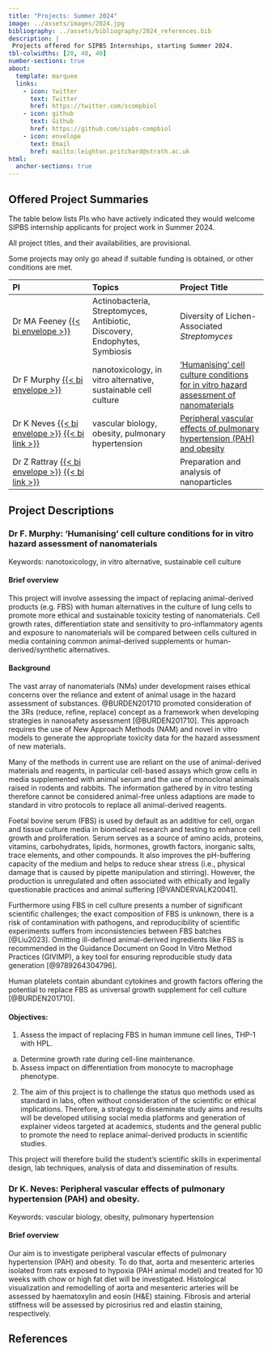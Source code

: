 ```yaml
---
title: "Projects: Summer 2024"
image: ../assets/images/2024.jpg
bibliography: ../assets/bibliography/2024_references.bib
description: |
 Projects offered for SIPBS Internships, starting Summer 2024.
tbl-colwidths: [20, 40, 40]
number-sections: true
about:
  template: marquee
  links:
    - icon: twitter
      text: Twitter
      href: https://twitter.com/scompbiol
    - icon: github
      text: Github
      href: https://github.com/sipbs-compbiol
    - icon: envelope
      text: Email
      href: mailto:leighton.pritchard@strath.ac.uk
html:
  anchor-sections: true
---
```


## Offered Project Summaries

The table below lists PIs who have actively indicated they would welcome SIPBS internship applicants for project work in Summer 2024.

::: callout-important
All project titles, and their availabilities, are provisional.
:::

::: callout-warning
Some projects may only go ahead if suitable funding is obtained, or other conditions are met.
:::

| PI                                                                                                                                   | Topics                                                         | Project Title                                                                                         |
|:----------------------|:------------------------|:------------------------|
| Dr MA Feeney [{{< bi envelope >}}](morgan.feeney@strath.ac.uk) | Actinobacteria, Streptomyces, Antibiotic, Discovery, Endophytes, Symbiosis | Diversity of Lichen-Associated _Streptomyces_ |
| Dr F Murphy [{{< bi envelope >}}](f.murphy@strath.ac.uk)                                                                             | nanotoxicology, in vitro alternative, sustainable cell culture | ['Humanising' cell culture conditions for in vitro hazard assessment of nanomaterials](#sec-murphy-1) |
| Dr K Neves [{{< bi envelope >}}](karla.neves@strath.ac.uk) [{{< bi link >}}](https://pureportal.strath.ac.uk/en/persons/karla-neves) | vascular biology, obesity, pulmonary hypertension              | [Peripheral vascular effects of pulmonary hypertension (PAH) and obesity](#sec-neves-1)               |
| Dr Z Rattray [{{< bi envelope >}}](zahra.rattray@strath.ac.uk) [{{< bi link >}}](https://www.strath.ac.uk/staff/rattrayzahradr/) | | Preparation and analysis of nanoparticles |

## Project Descriptions

### Dr F. Murphy: 'Humanising' cell culture conditions for in vitro hazard assessment of nanomaterials {#sec-murphy-1}

Keywords: nanotoxicology, in vitro alternative, sustainable cell culture

#### Brief overview

This project will involve assessing the impact of replacing animal-derived products (e.g. FBS) with human alternatives in the culture of lung cells to promote more ethical and sustainable toxicity testing of nanomaterials. Cell growth rates, differentiation state and sensitivity to pro-inflammatory agents and exposure to nanomaterials will be compared between cells cultured in media containing common animal-derived supplements or human-derived/synthetic alternatives.

#### Background

The vast array of nanomaterials (NMs) under development raises ethical concerns over the reliance and extent of animal usage in the hazard assessment of substances. @BURDEN201710 promoted consideration of the 3Rs (reduce, refine, replace) concept as a framework when developing strategies in nanosafety assessment [@BURDEN201710]. This approach requires the use of New Approach Methods (NAM) and novel in vitro models to generate the appropriate toxicity data for the hazard assessment of new materials.

Many of the methods in current use are reliant on the use of animal-derived materials and reagents, in particular cell-based assays which grow cells in media supplemented with animal serum and the use of monoclonal animals raised in rodents and rabbits. The information gathered by in vitro testing therefore cannot be considered animal-free unless adaptions are made to standard in vitro protocols to replace all animal-derived reagents.

Foetal bovine serum (FBS) is used by default as an additive for cell, organ and tissue culture media in biomedical research and testing to enhance cell growth and proliferation. Serum serves as a source of amino acids, proteins, vitamins, carbohydrates, lipids, hormones, growth factors, inorganic salts, trace elements, and other compounds. It also improves the pH-buffering capacity of the medium and helps to reduce shear stress (i.e., physical damage that is caused by pipette manipulation and stirring). However, the production is unregulated and often associated with ethically and legally questionable practices and animal suffering [@VANDERVALK20041].

Furthermore using FBS in cell culture presents a number of significant scientific challenges; the exact composition of FBS is unknown, there is a risk of contamination with pathogens, and reproducibility of scientific experiments suffers from inconsistencies between FBS batches [@Liu2023]. Omitting ill-defined animal-derived ingredients like FBS is recommended in the Guidance Document on Good In Vitro Method Practices (GIVIMP), a key tool for ensuring reproducible study data generation [@9789264304796].

Human platelets contain abundant cytokines and growth factors offering the potential to replace FBS as universal growth supplement for cell culture [@BURDEN201710].

#### Objectives:

1.  Assess the impact of replacing FBS in human immune cell lines, THP-1 with HPL.

```{=html}
<!-- -->
```
a.  Determine growth rate during cell-line maintenance.
b.  Assess impact on differentiation from monocyte to macrophage phenotype.

```{=html}
<!-- -->
```
2.  The aim of this project is to challenge the status quo methods used as standard in labs, often without consideration of the scientific or ethical implications. Therefore, a strategy to disseminate study aims and results will be developed utilising social media platforms and generation of explainer videos targeted at academics, students and the general public to promote the need to replace animal-derived products in scientific studies.

This project will therefore build the student's scientific skills in experimental design, lab techniques, analysis of data and dissemination of results.

### Dr K. Neves: Peripheral vascular effects of pulmonary hypertension (PAH) and obesity. {#sec-neves-1}

Keywords: vascular biology, obesity, pulmonary hypertension

#### Brief overview

Our aim is to investigate peripheral vascular effects of pulmonary hypertension (PAH) and obesity. To do that, aorta and mesenteric arteries isolated from rats exposed to hypoxia (PAH animal model) and treated for 10 weeks with chow or high fat diet will be investigated. Histological visualization and remodelling of aorta and mesenteric arteries will be assessed by haematoxylin and eosin (H&E) staining. Fibrosis and arterial stiffness will be assessed by picrosirius red and elastin staining, respectively.

## References

::: {#refs}
:::
